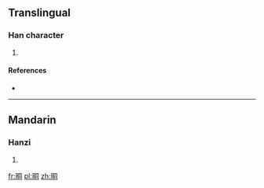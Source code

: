 ==Translingual==

===Han character===
{{Han char|rn=72|rad=日|as=06|sn=10|four=|canj=日月一口 (ABMR)}}

# {{defn|Han|sort=日06}}

====References====
* {{Han ref|kx=0495.090|dkj=13908|hdz=21508.030|uh=664D|ud=26189}}

----

==Mandarin==

===Hanzi===
{{cmn-hanzi|pin=[[tóng]] ([[tong2]])|wg=t'ung<sup>2</sup>}}

# {{defn|Mandarin|sort=日06}}

[[fr:晍]]
[[pl:晍]]
[[zh:晍]]